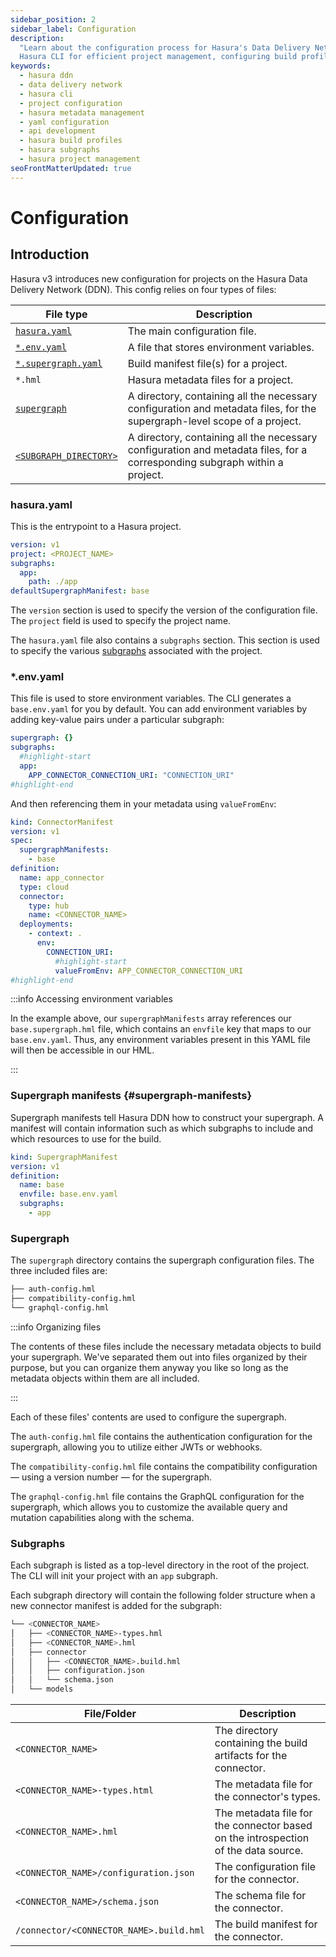 ```yaml
---
sidebar_position: 2
sidebar_label: Configuration
description:
  "Learn about the configuration process for Hasura's Data Delivery Network. Discover detailed instructions on utilizing
  Hasura CLI for efficient project management, configuring build profiles and subgraphs."
keywords:
  - hasura ddn
  - data delivery network
  - hasura cli
  - project configuration
  - hasura metadata management
  - yaml configuration
  - api development
  - hasura build profiles
  - hasura subgraphs
  - hasura project management
seoFrontMatterUpdated: true
---
```


# Configuration

## Introduction

Hasura v3 introduces new configuration for projects on the Hasura Data Delivery Network (DDN). This config relies on
four types of files:

| File type                                    | Description                                                                                                                |
| -------------------------------------------- | -------------------------------------------------------------------------------------------------------------------------- |
| [`hasura.yaml`](#hasurayaml)                 | The main configuration file.                                                                                               |
| [`*.env.yaml`](#envyaml)                     | A file that stores environment variables.                                                                                  |
| [`*.supergraph.yaml`](#supergraph-manifests) | Build manifest file(s) for a project.                                                                                      |
| `*.hml`                                      | Hasura metadata files for a project.                                                                                       |
| [`supergraph`](#supergraph)                  | A directory, containing all the necessary configuration and metadata files, for the supergraph-level scope of a project.   |
| [`<SUBGRAPH_DIRECTORY>`](#subgraphs)         | A directory, containing all the necessary configuration and metadata files, for a corresponding subgraph within a project. |

### hasura.yaml

This is the entrypoint to a Hasura project.

```yaml
version: v1
project: <PROJECT_NAME>
subgraphs:
  app:
    path: ./app
defaultSupergraphManifest: base
```

The `version` section is used to specify the version of the configuration file. The `project` field is used to specify
the project name.

The `hasura.yaml` file also contains a `subgraphs` section. This section is used to specify the various
[subgraphs](#subgraphs) associated with the project.

### \*.env.yaml

This file is used to store environment variables. The CLI generates a `base.env.yaml` for you by default. You can add
environment variables by adding key-value pairs under a particular subgraph:

```yaml
supergraph: {}
subgraphs:
  #highlight-start
  app:
    APP_CONNECTOR_CONNECTION_URI: "CONNECTION_URI"
#highlight-end
```

And then referencing them in your metadata using `valueFromEnv`:

```yaml
kind: ConnectorManifest
version: v1
spec:
  supergraphManifests:
    - base
definition:
  name: app_connector
  type: cloud
  connector:
    type: hub
    name: <CONNECTOR_NAME>
  deployments:
    - context: .
      env:
        CONNECTION_URI:
          #highlight-start
          valueFromEnv: APP_CONNECTOR_CONNECTION_URI
#highlight-end
```

:::info Accessing environment variables

In the example above, our `supergraphManifests` array references our `base.supergraph.hml` file, which contains an
`envfile` key that maps to our `base.env.yaml`. Thus, any environment variables present in this YAML file will then be
accessible in our HML.

:::

### Supergraph manifests {#supergraph-manifests}

Supergraph manifests tell Hasura DDN how to construct your supergraph. A manifest will contain information such as which
subgraphs to include and which resources to use for the build.

```yaml
kind: SupergraphManifest
version: v1
definition:
  name: base
  envfile: base.env.yaml
  subgraphs:
    - app
```

### Supergraph

The `supergraph` directory contains the supergraph configuration files. The three included files are:

```bash
├── auth-config.hml
├── compatibility-config.hml
└── graphql-config.hml
```

:::info Organizing files

The contents of these files include the necessary metadata objects to build your supergraph. We've separated them out
into files organized by their purpose, but you can organize them anyway you like so long as the metadata objects within
them are all included.

:::

Each of these files' contents are used to configure the supergraph.

The `auth-config.hml` file contains the authentication configuration for the supergraph, allowing you to utilize either
JWTs or webhooks.

The `compatibility-config.hml` file contains the compatibility configuration — using a version number — for the
supergraph.

The `graphql-config.hml` file contains the GraphQL configuration for the supergraph, which allows you to customize the
available query and mutation capabilities along with the schema.

### Subgraphs

Each subgraph is listed as a top-level directory in the root of the project. The CLI will init your project with an
`app` subgraph.

Each subgraph directory will contain the following folder structure when a new connector manifest is added for the
subgraph:

```bash
└── <CONNECTOR_NAME>
│   ├── <CONNECTOR_NAME>-types.hml
│   ├── <CONNECTOR_NAME>.hml
│   ├── connector
│   │   ├── <CONNECTOR_NAME>.build.hml
│   │   ├── configuration.json
│   │   └── schema.json
│   └── models
```

| File/Folder                             | Description                                                                        |
| --------------------------------------- | ---------------------------------------------------------------------------------- |
| `<CONNECTOR_NAME>`                      | The directory containing the build artifacts for the connector.                    |
| `<CONNECTOR_NAME>-types.html`           | The metadata file for the connector's types.                                       |
| `<CONNECTOR_NAME>.hml`                  | The metadata file for the connector based on the introspection of the data source. |
| `<CONNECTOR_NAME>/configuration.json`   | The configuration file for the connector.                                          |
| `<CONNECTOR_NAME>/schema.json`          | The schema file for the connector.                                                 |
| `/connector/<CONNECTOR_NAME>.build.hml` | The build manifest for the connector.                                              |
